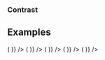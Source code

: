 
<PageTitle src="components/Avatar" title="Avatar" />
<Subtitle />
<Description />
<Primary />
<ArgsTable story={PRIMARY_STORY} />
<Stories />

### Contrast

<Canvas contrast>
  <Avatar contrast initials="P" />
</Canvas>

## Examples

<Canvas>
  <Flex wrap alignItems="center" direction="row">
    <Rhythm m={2}>
      <Looper
        list={['xsmall', 'small', 'medium', 'large', 'xlarge', '2xlarge', '3xlarge', '4xlarge', '5xlarge']}
        render={size => (
          <Rhythm key={size} m={2}>
            <Avatar actionable color="primary" imgSrc="/images/avatar.png" initials="P" size={size} title={size} />
          </Rhythm>
        )}
      />
    </Rhythm>
  </Flex>
</Canvas>

<Canvas>
  <Flex wrap alignItems="center" direction="row">
    <Rhythm m={2}>
      <Looper
        list={['xsmall', 'small', 'medium', 'large', 'xlarge', '2xlarge', '3xlarge', '4xlarge', '5xlarge']}
        render={size => (
          <Rhythm key={size} m={2}>
            <Avatar actionable color="primary" imgSrc="/images/avatar.jpg" initials="P" size={size} title={size} />
          </Rhythm>
        )}
      />
    </Rhythm>
  </Flex>
</Canvas>

<Canvas>
  <Flex wrap alignItems="center" direction="row">
    <Rhythm m={2}>
      <Looper
        list={['xsmall', 'small', 'medium', 'large', 'xlarge', '2xlarge', '3xlarge', '4xlarge', '5xlarge']}
        render={size => (
          <Rhythm key={size} m={2}>
            <Avatar actionable color="primary" initials="P" size={size} title={size} />
          </Rhythm>
        )}
      />
    </Rhythm>
  </Flex>
</Canvas>

<Canvas>
  <Flex wrap alignItems="center" direction="row">
    <Rhythm m={2}>
      <Looper
        list={['xsmall', 'small', 'medium', 'large', 'xlarge', '2xlarge', '3xlarge', '4xlarge', '5xlarge']}
        render={size => (
          <Rhythm key={size} m={2}>
            <Avatar actionable color="neutral" initials="P" size={size} title={size} />
          </Rhythm>
        )}
      />
    </Rhythm>
  </Flex>
</Canvas>

<Canvas contrast>
  <Flex wrap alignItems="center" direction="row">
    <Rhythm m={2}>
      <Looper
        list={['xsmall', 'small', 'medium', 'large', 'xlarge', '2xlarge', '3xlarge', '4xlarge', '5xlarge']}
        render={size => (
          <Rhythm key={size} m={2}>
            <Avatar actionable contrast initials="P" size={size} title={size} />
          </Rhythm>
        )}
      />
    </Rhythm>
  </Flex>
</Canvas>
